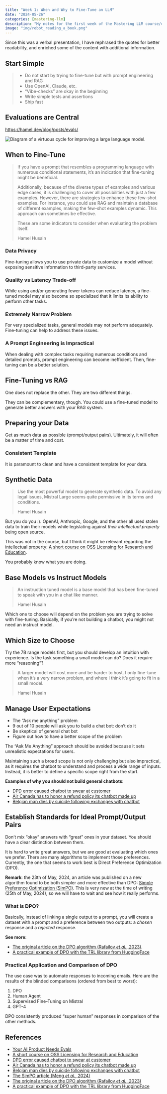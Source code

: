 ```yaml
---
title: "Week 1: When and Why to Fine-Tune an LLM"
date: "2024-05-26"
categories: [mastering-llm]
description: "My notes for the first week of the Mastering LLM course/conference."
image: "img/robot_reading_a_book.png"
---
```

Since this was a verbal presentation, I have rephrased the quotes for better readability, and enriched some of the content with additional information.

## Start Simple

> * Do not start by trying to fine-tune but with prompt engineering and RAG
> * Use OpenAI, Claude, etc.
> * "Vibe-checks" are okay in the beginning
> * Write simple tests and assertions
> * Ship fast

## Evaluations are Central

<https://hamel.dev/blog/posts/evals/>

![](img/diagram-cover.png "Diagram of a virtuous cycle for improving a large language model."){fig-alt="Diagram of a virtuous cycle for improving a large language model."}

## When to Fine-Tune

> If you have a prompt that resembles a programming language with numerous conditional statements, it's an indication that fine-tuning might be beneficial.
>
> Additionally, because of the diverse types of examples and various edge cases, it is challenging to cover all possibilities with just a few examples. However, there are strategies to enhance these few-shot examples. For instance, you could use RAG and maintain a database of different examples, making the few-shot examples dynamic. This approach can sometimes be effective.
>
> These are some indicators to consider when evaluating the problem itself.
>
> Hamel Husain

### Data Privacy

Fine-tuning allows you to use private data to customize a model without exposing sensitive information to third-party services.

### Quality vs Latency Trade-off

While using and/or generating fewer tokens can reduce latency, a fine-tuned model may also become so specialized that it limits its ability to perform other tasks.

### Extremely Narrow Problem

For very specialized tasks, general models may not perform adequately. Fine-tuning can help to address these issues.

### A Prompt Engineering is Impractical

When dealing with complex tasks requiring numerous conditions and detailed prompts, prompt engineering can become inefficient. Then, fine-tuning can be a better solution.

## Fine-Tuning vs RAG

One does not replace the other. They are two different things.

They can be complementary, though. You could use a fine-tuned model to generate better answers with your RAG system.

## Preparing your Data

Get as much data as possible (prompt/output pairs). Ultimately, it will often be a matter of time and cost.

### Consistent Template

It is paramount to clean and have a consistent template for your data.

## Synthetic Data

> Use the most powerful model to generate synthetic data. To avoid any legal issues, Mistral Large seems quite permissive in its terms and conditions.
>
> Hamel Husain

But you do you :). OpenAI, Anthropic, Google, and the other all used stolen data to train their models while legislating against *their intellectual property* being open source.

This was not in the course, but I think it might be relevant regarding the intellectual property: [A short course on OSS Licensing for Research and Education](https://gw-ospo.github.io/oss-licensing/intro.html).

You probably know what you are doing.

## Base Models vs Instruct Models

> An instruction tuned model is a base model that has been fine-tuned to speak with you in a chat like manner.
>
> Hamel Husain

Which one to choose will depend on the problem you are trying to solve with fine-tuning. Basically, if you're not building a chatbot, you might not need an instruct model.

## Which Size to Choose

Try the 7B range models first, but you should develop an intuition with experience. Is the task something a small model can do? Does it require more "reasoning"?

> A larger model will cost more and be harder to host. I only fine-tune when it's a very narrow problem, and where I think it's going to fit in a small model.
>
> Hamel Husain

## Manage User Expectations

* The "Ask me anything" problem
* 9 out of 10 people will ask you to build a chat bot: don't do it
* Be skeptical of general chat bot
* Figure out how to have a better scope of the problem

The "Ask Me Anything" approach should be avoided because it sets unrealistic expectations for users.

Maintaining such a broad scope is not only challenging but also impractical, as it requires the chatbot to understand and process a wide range of inputs. Instead, it is better to define a specific scope right from the start.

**Examples of why you should not build general chatbots**:

* [DPD error caused chatbot to swear at customer](https://www.bbc.com/news/technology-68025677)
* [Air Canada has to honor a refund policy its chatbot made up](https://www.wired.com/story/air-canada-chatbot-refund-policy/)
* [Belgian man dies by suicide following exchanges with chatbot](https://www.brusselstimes.com/430098/belgian-man-commits-suicide-following-exchanges-with-chatgpt)

## Establish Standards for Ideal Prompt/Output Pairs

Don't mix "okay" answers with "great" ones in your dataset. You should have a clear distinction between them.

It is hard to write great answers, but we are good at evaluating which ones we prefer. There are many algorithms to implement those preferences. Currently, the one that seems to work best is Direct Preference Optimization (DPO).

**Remark**: the 23th of May, 2024, an article was published on a new algorithm found to be both simpler and more effective than DPO: [Simple Preference Optimization (SimPO)](https://arxiv.org/abs/2405.14734). This is very new at the time of writing (25th of May, 2024), so we will have to wait and see how it really performs.

### What is DPO?

Basically, instead of linking a single output to a prompt, you will create a dataset with a prompt and a preference between two outputs: a *chosen* response and a *rejected* response.

**See more**:

* [The original article on the DPO algorithm (Rafailov *et al.*, 2023)](https://arxiv.org/abs/2305.18290).
* [A practical example of DPO with the TRL library from HuggingFace](https://huggingface.co/docs/trl/main/en/dpo_trainer)

### Practical Application and Comparison of DPO

The use case was to automate responses to incoming emails. Here are the results of the blinded comparisons (ordered from best to worst):

1. DPO
2. Human Agent
3. Supervised Fine-Tuning on Mistral
4. GPT-4

DPO consistently produced "super human" responses in comparison of the other methods.

## References

* [Your AI Product Needs Evals](https://hamel.dev/blog/posts/evals/)
* [A short course on OSS Licensing for Research and Education](https://gw-ospo.github.io/oss-licensing/intro.html)
* [DPD error caused chatbot to swear at customer](https://www.bbc.com/news/technology-68025677)
* [Air Canada has to honor a refund policy its chatbot made up](https://www.wired.com/story/air-canada-chatbot-refund-policy/)
* [Belgian man dies by suicide following exchanges with chatbot](https://www.brusselstimes.com/430098/belgian-man-commits-suicide-following-exchanges-with-chatgpt)
* [The SimPO article (Meng *et al.*, 2024)](https://arxiv.org/abs/2405.14734)
* [The original article on the DPO algorithm (Rafailov *et al.*, 2023)](https://arxiv.org/abs/2305.18290)
* [A practical example of DPO with the TRL library from HuggingFace](https://huggingface.co/docs/trl/main/en/dpo_trainer)

